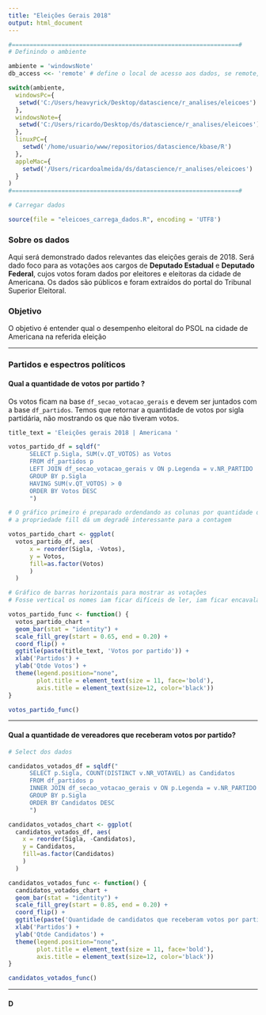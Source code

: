 ```yaml
---
title: "Eleições Gerais 2018"
output: html_document
---
```


```r
#================================================================#
# Definindo o ambiente

ambiente = 'windowsNote'
db_access <<- 'remote' # define o local de acesso aos dados, se remote, então acessa o atlasDB

switch(ambiente, 
  windowsPc={
   setwd('C:/Users/heavyrick/Desktop/datascience/r_analises/eleicoes')
  },
  windowsNote={
   setwd('C:/Users/ricardo/Desktop/ds/datascience/r_analises/eleicoes')
  },
  linuxPC={
    setwd('/home/usuario/www/repositorios/datascience/kbase/R')
  },
  appleMac={
    setwd('/Users/ricardoalmeida/ds/datascience/r_analises/eleicoes')
  }
)
#================================================================#

# Carregar dados

source(file = "eleicoes_carrega_dados.R", encoding = 'UTF8')
```
### Sobre os dados
Aqui será demonstrado dados relevantes das eleições gerais de 2018. Será dado foco para as votações aos cargos de <b>Deputado Estadual</b> e <b>Deputado Federal</b>, cujos votos foram dados por eleitores e eleitoras da cidade de Americana. Os dados são públicos e foram extraídos do portal do Tribunal Superior Eleitoral.

### Objetivo

O objetivo é entender qual o desempenho eleitoral do PSOL na cidade de Americana na referida eleição

-----

### Partidos e espectros políticos
#### Qual a quantidade de votos por partido ?
Os votos ficam na base `df_secao_votacao_gerais` e devem ser juntados com a base `df_partidos`. Temos que retornar a quantidade de votos por sigla partidária, não mostrando os que não tiveram votos.

```r

title_text = 'Eleições gerais 2018 | Americana '

votos_partido_df = sqldf("
      SELECT p.Sigla, SUM(v.QT_VOTOS) as Votos 
      FROM df_partidos p
      LEFT JOIN df_secao_votacao_gerais v ON p.Legenda = v.NR_PARTIDO
      GROUP BY p.Sigla
      HAVING SUM(v.QT_VOTOS) > 0
      ORDER BY Votos DESC
      ")

# O gráfico primeiro é preparado ordendando as colunas por quantidade de votos
# a propriedade fill dá um degradê interessante para a contagem

votos_partido_chart <- ggplot(
  votos_partido_df, aes(
      x = reorder(Sigla, -Votos), 
      y = Votos, 
      fill=as.factor(Votos)
      )
  )

# Gráfico de barras horizontais para mostrar as votações
# Fosse vertical os nomes iam ficar difíceis de ler, iam ficar encavalados

votos_partido_func <- function() {
  votos_partido_chart + 
  geom_bar(stat = "identity") + 
  scale_fill_grey(start = 0.65, end = 0.20) +
  coord_flip() + 
  ggtitle(paste(title_text, 'Votos por partido')) + 
  xlab('Partidos') + 
  ylab('Qtde Votos') +
  theme(legend.position="none",
        plot.title = element_text(size = 11, face='bold'), 
        axis.title = element_text(size=12, color='black'))
}
```

```r
votos_partido_func()
```

-----

#### Qual a quantidade de vereadores que receberam votos por partido?

```r
# Select dos dados

candidatos_votados_df = sqldf("
      SELECT p.Sigla, COUNT(DISTINCT v.NR_VOTAVEL) as Candidatos 
      FROM df_partidos p
      INNER JOIN df_secao_votacao_gerais v ON p.Legenda = v.NR_PARTIDO
      GROUP BY p.Sigla
      ORDER BY Candidatos DESC
      ")

candidatos_votados_chart <- ggplot(
  candidatos_votados_df, aes(
    x = reorder(Sigla, -Candidatos), 
    y = Candidatos, 
    fill=as.factor(Candidatos)
    )
  )

candidatos_votados_func <- function() {
  candidatos_votados_chart + 
  geom_bar(stat = "identity") + 
  scale_fill_grey(start = 0.85, end = 0.20) +
  coord_flip() + 
  ggtitle(paste('Quantidade de candidatos que receberam votos por partido'), subtitle = title_text) + 
  xlab('Partidos') + 
  ylab('Qtde Candidatos') +
  theme(legend.position="none",
        plot.title = element_text(size = 11, face='bold'), 
        axis.title = element_text(size=12, color='black'))
}
```
```r
candidatos_votados_func()
```

-----

#### D